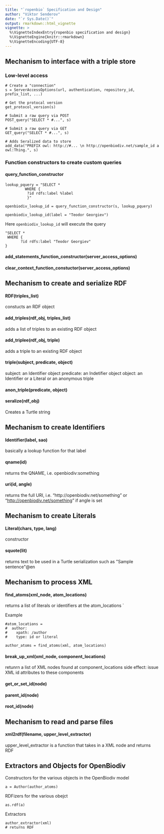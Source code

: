 ```yaml
---
title: "`ropenbio` Specification and Design"
author: "Viktor Senderov"
date: "`r Sys.Date()`"
output: rmarkdown::html_vignette
vignette: >
  %\VignetteIndexEntry{ropenbio specification and design}
  %\VignetteEngine{knitr::rmarkdown}
  %\VignetteEncoding{UTF-8}
---
```



## Mechanism to interface with a triple store

### Low-level access

```
# Create a "connection"
s = ServerAccessOptions(url, authentication, repository_id, prefix_list, ...)

# Get the protocal version
get_protocol_version(s)

# Submit a raw query via POST
POST_query("SELECT * #...", s)

# Submit a raw query via GET
GET_query("SELECT * #...", s) 

# Adds Seralized data to store
add_data("PREFIX owl: http://#... \n http://openbiodiv.net/sample_id a owl:Thing.", s)
```

### Function constructors to create custom queries
#### query_function_constructor
```
lookup_pquery = "SELECT *
         WHERE {
          ?id rdfs:label %label
          }"

openbiodiv_lookup_id = query_function_constructor(s, lookup_pquery)

openbiodiv_lookup_id(label = "Teodor Georgiev") 
```

Here `openbiodiv_lookup_id` will execute the query 

```
"SELECT *
 WHERE {
       ?id rdfs:label "Teodor Georgiev"
}
```

#### add_statements_function_constructor(server_access_options)
#### clear_context_function_constuctor(server_access_options)

## Mechanism to create and serialize RDF

#### RDF(triples_list)
constucts an RDF object

#### add_triples(rdf_obj, triples_list)
adds a list of triples to an existing RDF object

#### add_triplee(rdf_obj, triple)
adds a triple to an existing RDF object

#### triple(subject, predicate, object)
subject: an Identifier object
predicate: an Indetifier object
object: an Identifier or a Literal or an anonymous triple

#### anon_triple(predicate, object)

#### seralize(rdf_obj)
Creates a Turtle string

## Mechanism to create Identifiers

#### Identifier(label, sao)
basically a lookup function for that label

#### qname(id)
returns the QNAME, i.e. openbiodiv:something

#### uri(id, angle)
returns the full URI, i.e. "http://openbiodiv.net/something" or "<http://openbiodiv.net/something>" if angle is set

## Mechanism to create Literals

#### Literal(chars, type, lang)
constructor

#### squote(lit)
returns text to be used in a Turtle serialization such as \"Sample sentence\"@en

## Mechanism to process XML

#### find_atoms(xml_node, atom_locations)
returns a list of literals or identifiers at the atom_locations `

Example 
```
#atom_locations = 
#  author:
#    xpath: /author
#    type: id or literal

author_atoms = find_atoms(xml, atom_locations)
```

#### break_up_xml(xml_node, component_locations)
retunrn a list of XML nodes found at component_locations
side effect: issue XML id attributes to these components

#### get_or_set_id(node)
#### parent_id(node)
#### root_id(node)

## Mechanism to read and parse files

#### xml2rdf(filename, upper_level_extractor)

upper_level_extractor is a function that takes in a XML node and returns RDF

## Extractors and Objects for OpenBiodiv

Constructors for the various objects in the OpenBiodiv model
```
a = Author(author_atoms)
```

RDFizers for the various obejct
```
as.rdf(a)
```

Extractors
```
author_extractor(xml)
# returns RDF
```
